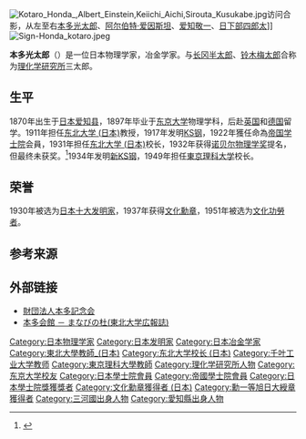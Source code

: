{{Infobox Scientist
| name = 本多 光太郎
| image = Kotaro Honda.jpg
| caption = 
| birth_date = {{birth date|1870|3|24}}
| birth_place = {{JPN}} [[爱知县|爱知县]][[碧海郡|碧海郡]][[矢作町|矢作町]]<br />（现[[冈崎市|冈崎市]]）
| death_date = {{death date and age|1954|2|12|1870|3|24}}
| death_place = {{JPN}} [[東京都|東京都]][[文京区|文京区]]
| residence = {{JPN}}
| nationality = {{JPN}}
| field = [[物理学|物理学]]材料工学
| work_institution = [[东北大学_(日本)|东北大学 (日本)]]<br />[[千葉工業大学|千葉工業大学]]<br />[[東京理科大学|東京理科大学]]
| alma_mater = [[東京大学|東京大学]]
| doctoral_advisor = 
| doctoral_students = 
| known_for = [[KS钢|KS钢]]、[[新KS钢|新KS钢]]发明
| prizes = [[文化勋章_(日本)|文化勳章]]（1937年）<!-- <br />[[勲一等旭日大綬章|勲一等旭日大綬章]]<br />（1954年）--><!--追増-->
| religion = 
| footnotes = 
}}
[[File:Kotaro_Honda_,Albert_Einstein,Keiichi_Aichi,Sirouta_Kusukabe.jpg|thumb]]访问合影，从左至右[[本多光太郎|本多光太郎]]、[[阿尔伯特·爱因斯坦|阿尔伯特·爱因斯坦]]、[[爱知敬一|爱知敬一]]、[[日下部四郎太|日下部四郎太]]]]
[[Image:Sign-Honda_kotaro.jpeg|thumb]]

'''本多光太郎'''（{{bd|1870年|3月24日|1954年|2月12日}}）是一位日本物理学家，冶金学家。与[[长冈半太郎|长冈半太郎]]、[[铃木梅太郎|铃木梅太郎]]合称为[[理化学研究所|理化学研究所]]三太郎。

==生平==
1870年出生于[[日本|日本]][[爱知县|爱知县]]，1897年毕业于[[东京大学|东京大学]]物理学科，后赴[[英国|英国]]和[[德国|德国]]留学。1911年担任[[东北大学_(日本)|东北大学 (日本)]]教授，1917年发明[[KS钢|KS钢]]，1922年獲任命為[[帝国学士院|帝国学士院]]会員，1931年担任[[东北大学_(日本)|东北大学 (日本)]]校长，1932年获得[[诺贝尔物理学奖|诺贝尔物理学奖]]提名，但最终未获奖。<ref>{{Cite web |url=http://www.nobelprize.org/nomination/archive/show_people.php?id=4294 |title=Kotaro Honda - Nomination Database |access-date=2021-02-10 |archive-date=2020-12-01 |archive-url=https://web.archive.org/web/20201201155616/https://www.nobelprize.org/nomination/archive/show_people.php?id=4294 |dead-url=no }}</ref>1934年发明[[新KS钢|新KS钢]]，1949年担任[[東京理科大学|東京理科大学]]校长。

==荣誉==
1930年被选为[[日本十大发明家|日本十大发明家]]，1937年获得[[文化勋章_(日本)|文化勳章]]，1951年被选为[[文化功勞者|文化功勞者]]。

==参考来源 ==
{{reflist}}

==外部链接 ==
* [http://www.hondakinenkai.or.jp/ 財団法人本多記念会] {{Wayback|url=http://www.hondakinenkai.or.jp/ |date=20201126152624 }}
* [http://www.bureau.tohoku.ac.jp/manabi/manabi37/mm37-8.html 本多会館 － まなびの杜(東北大学広報誌)] {{Wayback|url=http://www.bureau.tohoku.ac.jp/manabi/manabi37/mm37-8.html |date=20160304141834 }}

{{DEFAULTSORT:Honta kōtarou}}
[[Category:日本物理学家|Category:日本物理学家]]
[[Category:日本发明家|Category:日本发明家]]
[[Category:日本冶金学家|Category:日本冶金学家]]
[[Category:東北大學教師_(日本)|Category:東北大學教師_(日本)]]
[[Category:东北大学校长_(日本)|Category:东北大学校长 (日本)]]
[[Category:千叶工业大学教师|Category:千叶工业大学教师]]
[[Category:東京理科大學教師|Category:東京理科大學教師]]
[[Category:理化学研究所人物|Category:理化学研究所人物]]
[[Category:东京大学校友|Category:东京大学校友]]
[[Category:日本學士院會員|Category:日本學士院會員]]
[[Category:帝國學士院會員|Category:帝國學士院會員]]
[[Category:日本學士院獎獲獎者|Category:日本學士院獎獲獎者]]
[[Category:文化勳章獲得者_(日本)|Category:文化勳章獲得者 (日本)]]
[[Category:勳一等旭日大綬章獲得者|Category:勳一等旭日大綬章獲得者]]
[[Category:三河國出身人物|Category:三河國出身人物]]
[[Category:愛知縣出身人物|Category:愛知縣出身人物]]